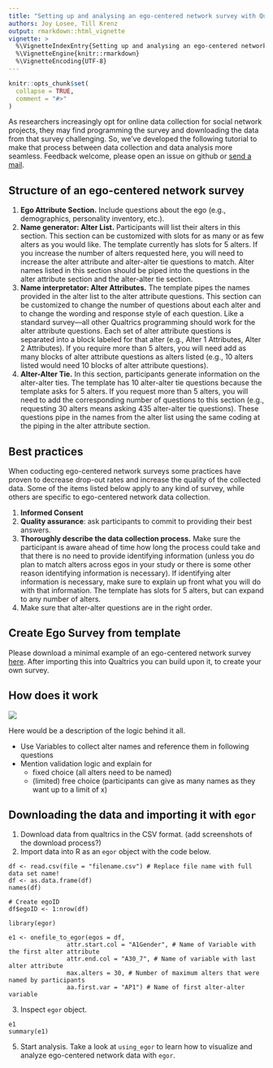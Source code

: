 ```yaml
---
title: "Setting up and analysing an ego-centered network survey with Qualtrics and egor"
authors: Joy Losee, Till Krenz
output: rmarkdown::html_vignette
vignette: >
  %\VignetteIndexEntry{Setting up and analysing an ego-centered network survey with Qualtrics and egor}
  %\VignetteEngine{knitr::rmarkdown}
  %\VignetteEncoding{UTF-8}
---
```


```r
knitr::opts_chunk$set(
  collapse = TRUE,
  comment = "#>"
)
```

As researchers increasingly opt for online data collection for social network projects, they may find programming the survey and downloading the data from that survey challenging. So, we've developed the following tutorial to make that process between data collection and data analysis more seamless. Feedback welcome, please open an issue on github or [send a mail](mailto:jlosee1@udayton.edu).

## Structure of an ego-centered network survey

1. **Ego Attribute Section.** Include questions about the ego (e.g., demographics, personality inventory, etc.).
2. **Name generator: Alter List.** Participants will list their alters in this section. This section can be customized with slots for as many or as few alters as you would like. The template currently has slots for 5 alters. If you increase the number of alters requested here, you will need to increase the alter attribute and alter-alter tie questions to match. Alter names listed in this section should be piped into the questions in the alter attribute section and the alter-alter tie section.
3. **Name interpretator: Alter Attributes.** The template pipes the names provided in the alter list to the alter attribute questions. This section can be customized to change the number of questions about each alter and to change the wording and response style of each question. Like a standard survey—all other Qualtrics programming should work for the alter attribute questions. 
Each set of alter attribute questions is separated into a block labeled for that alter (e.g., Alter 1 Attributes, Alter 2 Attributes). If you require more than 5 alters, you will need add as many blocks of alter attribute questions as alters listed (e.g., 10 alters listed would need 10 blocks of alter attribute questions). 
4. **Alter-Alter Tie.** In this section, participants generate information on the alter-alter ties. The template has 10 alter-alter tie questions because the template asks for 5 alters. If you request more than 5 alters, you will need to add the corresponding number of questions to this section (e.g., requesting 30 alters means asking 435 alter-alter tie questions). These questions pipe in the names from the alter list using the same coding at the piping in the alter attribute section.

## Best practices

When coducting ego-centered network surveys some practices have proven to decrease 
drop-out rates and increase the quality of the collected data. Some of the items
listed below apply to any kind of survey, while others are specific to ego-centered
network data collection.

1. **Informed Consent**
2. **Quality assurance**: ask participants to commit to providing their best answers.
3. **Thoroughly describe the data collection process.** Make sure the participant is aware ahead of time how long the process could take and that there is no need to provide identifying information (unless you do plan to match alters across egos in your study or there is some other reason identifying information is necessary). If identifying alter information is necessary, make sure to explain up front what you will do with that information. 
The template has slots for 5 alters, but can expand to any number of alters. 
4. Make sure that alter-alter questions are in the right order.
 
## Create Ego Survey from template

Please download a minimal example of an ego-centered network survey [here](linklinklink). After importing this into Qualtrics you can build upon it, to create your own survey.

## How does it work

![](vis_wizzard.PNG)

Here would be a description of the logic behind it all.

- Use Variables to collect alter names and reference them in following questions
- Mention validation logic and explain for
  - fixed choice (all alters need to be named)
  - (limited) free choice (participants can give as many names as they want up to a limit of x)

## Downloading the data and importing it with `egor`

1. Download data from qualtrics in the CSV format. (add screenshots of the download process?)
2. Import data into R as an `egor` object with the code below.

```
df <- read.csv(file = "filename.csv") # Replace file name with full data set name!
df <- as.data.frame(df)
names(df)

# Create egoID
df$egoID <- 1:nrow(df)

library(egor)

e1 <- onefile_to_egor(egos = df,
                attr.start.col = "A1Gender", # Name of Variable with the first alter attribute
                attr.end.col = "A30_7", # Name of variable with last alter attribute
                max.alters = 30, # Number of maximum alters that were named by participants
                aa.first.var = "AP1") # Name of first alter-alter variable
```

3. Inspect `egor` object.

```
e1
summary(e1)
```

5. Start analysis. Take a look at `using_egor` to learn how to visualize and analyze ego-centered network data with `egor`. 
